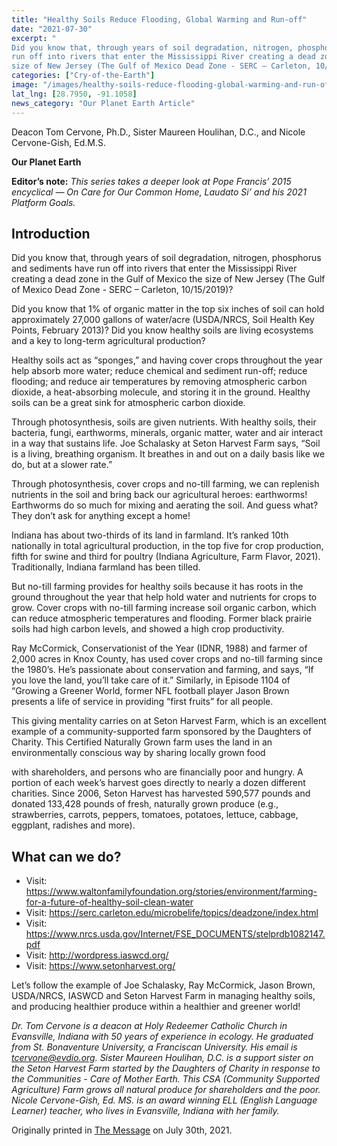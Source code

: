 ```yaml
---
title: "Healthy Soils Reduce Flooding, Global Warming and Run-off"
date: "2021-07-30"
excerpt: "
Did you know that, through years of soil degradation, nitrogen, phosphorus and sediments have
run off into rivers that enter the Mississippi River creating a dead zone in the Gulf of Mexico the
size of New Jersey (The Gulf of Mexico Dead Zone - SERC – Carleton, 10/15/2019)?"
categories: ["Cry-of-the-Earth"]
image: "/images/healthy-soils-reduce-flooding-global-warming-and-run-off.jpg"
lat_lng: [28.7950, -91.1058]
news_category: "Our Planet Earth Article"
---
```


<CustomImage
  src="https://raw.githubusercontent.com/MCervone14/our-planet-earth-articles/main/images/healthy-soils-reduce-flooding-global-warming-and-run-off.jpg"
  alt="Soil with plants growing in it"
  priority={true}
/>

Deacon Tom Cervone, Ph.D., Sister Maureen Houlihan, D.C., and Nicole Cervone-Gish, Ed.M.S.

**Our Planet Earth**

**Editor’s note:**
_This series takes a deeper look at Pope Francis’ 2015 encyclical ― On Care for Our Common
Home, Laudato Si’ and his 2021 Platform Goals._

## Introduction

Did you know that, through years of soil degradation, nitrogen, phosphorus and sediments have
run off into rivers that enter the Mississippi River creating a dead zone in the Gulf of Mexico the
size of New Jersey (The Gulf of Mexico Dead Zone - SERC – Carleton, 10/15/2019)?

Did you know that 1% of organic matter in the top six inches of soil can hold approximately
27,000 gallons of water/acre (USDA/NRCS, Soil Health Key Points, February 2013)? Did you
know healthy soils are living ecosystems and a key to long-term agricultural production?

Healthy soils act as “sponges,” and having cover crops throughout the year help absorb more
water; reduce chemical and sediment run-off; reduce flooding; and reduce air temperatures by
removing atmospheric carbon dioxide, a heat-absorbing molecule, and storing it in the ground.
Healthy soils can be a great sink for atmospheric carbon dioxide.

Through photosynthesis, soils are given nutrients. With healthy soils, their bacteria, fungi,
earthworms, minerals, organic matter, water and air interact in a way that sustains life. Joe
Schalasky at Seton Harvest Farm says, “Soil is a living, breathing organism. It breathes in and
out on a daily basis like we do, but at a slower rate.”

Through photosynthesis, cover crops and no-till farming, we can replenish nutrients in the soil
and bring back our agricultural heroes: earthworms! Earthworms do so much for mixing and
aerating the soil. And guess what? They don’t ask for anything except a home!

Indiana has about two-thirds of its land in farmland. It’s ranked 10th nationally in total
agricultural production, in the top five for crop production, fifth for swine and third for poultry
(Indiana Agriculture, Farm Flavor, 2021). Traditionally, Indiana farmland has been tilled.

But no-till farming provides for healthy soils because it has roots in the ground throughout the
year that help hold water and nutrients for crops to grow. Cover crops with no-till farming
increase soil organic carbon, which can reduce atmospheric temperatures and flooding. Former
black prairie soils had high carbon levels, and showed a high crop productivity.

Ray McCormick, Conservationist of the Year (IDNR, 1988) and farmer of 2,000 acres in Knox
County, has used cover crops and no-till farming since the 1980’s. He’s passionate about
conservation and farming, and says, “If you love the land, you’ll take care of it.” Similarly, in
Episode 1104 of “Growing a Greener World, former NFL football player Jason Brown presents a
life of service in providing “first fruits” for all people.

This giving mentality carries on at Seton Harvest Farm, which is an excellent example of a
community-supported farm sponsored by the Daughters of Charity. This Certified Naturally
Grown farm uses the land in an environmentally conscious way by sharing locally grown food

with shareholders, and persons who are financially poor and hungry. A portion of each week’s
harvest goes directly to nearly a dozen different charities. Since 2006, Seton Harvest has
harvested 590,577 pounds and donated 133,428 pounds of fresh, naturally grown produce (e.g.,
strawberries, carrots, peppers, tomatoes, potatoes, lettuce, cabbage, eggplant, radishes and more).

## What can we do?

- Visit: https://www.waltonfamilyfoundation.org/stories/environment/farming-for-a-future-of-healthy-soil-clean-water
- Visit: https://serc.carleton.edu/microbelife/topics/deadzone/index.html
- Visit: https://www.nrcs.usda.gov/Internet/FSE_DOCUMENTS/stelprdb1082147.pdf
- Visit: http://wordpress.iaswcd.org/
- Visit: https://www.setonharvest.org/

Let’s follow the example of Joe Schalasky, Ray McCormick, Jason Brown, USDA/NRCS,
IASWCD and Seton Harvest Farm in managing healthy soils, and producing healthier produce
within a healthier and greener world!

_Dr. Tom Cervone is a deacon at Holy Redeemer Catholic Church in Evansville, Indiana with 50
years of experience in ecology. He graduated from St. Bonaventure University, a Franciscan
University. His email is tcervone@evdio.org. Sister Maureen Houlihan, D.C. is a support sister
on the Seton Harvest Farm started by the Daughters of Charity in response to the Communities -
Care of Mother Earth. This CSA (Community Supported Agriculture) Farm grows all natural
produce for shareholders and the poor. Nicole Cervone-Gish, Ed. MS. is an award winning ELL
(English Language Learner) teacher, who lives in Evansville, Indiana with her family._

Originally printed in [The Message](https://evdiomessage.org/) on July 30th, 2021.
